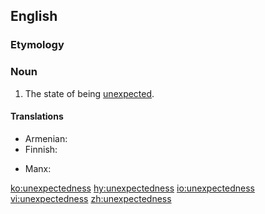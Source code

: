 ==English==

===Etymology===
{{suffix|unexpected|ness|lang=en}}

===Noun===
{{en-noun|-}}

# The state of being [[unexpected]].

====Translations====
{{trans-top|the state of being unexpected}}
* Armenian: {{t|hy|անսպասելիություն|tr=anspaseliutyun|sc=Armn}}
* Finnish: {{t|fi|odottamattomuus}}
{{trans-mid}}
* Manx: {{t|gv|neuyerkid|m}}
{{trans-bottom}}

[[ko:unexpectedness]]
[[hy:unexpectedness]]
[[io:unexpectedness]]
[[vi:unexpectedness]]
[[zh:unexpectedness]]